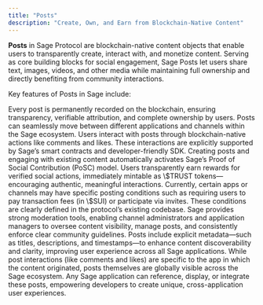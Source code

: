 ```yaml
---
title: "Posts"
description: "Create, Own, and Earn from Blockchain-Native Content"
---
```


**Posts** in Sage Protocol are blockchain-native content objects that enable users to transparently create, interact with, and monetize content. Serving as core building blocks for social engagement, Sage Posts let users share text, images, videos, and other media while maintaining full ownership and directly benefiting from community interactions.

Key features of Posts in Sage include:

<Card title="Blockchain-Native Creation and Ownership">
  Every post is permanently recorded on the blockchain, ensuring transparency, verifiable attribution, and complete ownership by users. Posts can seamlessly move between different applications and channels within the Sage ecosystem.
</Card>

<Card title="Engagement and Interaction">
  Users interact with posts through blockchain-native actions like comments and likes. These interactions are explicitly supported by Sage’s smart contracts and developer-friendly SDK.
</Card>

<Card title="Incentivized Participation via PoSC">
  Creating posts and engaging with existing content automatically activates Sage’s Proof of Social Contribution (PoSC) model. Users transparently earn rewards for verified social actions, immediately mintable as \$TRUST tokens—encouraging authentic, meaningful interactions.
</Card>

<Card title="Posting Conditions">
  Currently, certain apps or channels may have specific posting conditions such as requiring users to pay transaction fees (in \$SUI) or participate via invites. These conditions are clearly defined in the protocol’s existing codebase.
</Card>

<Card title="Administrative and Moderation Controls">
  Sage provides strong moderation tools, enabling channel administrators and application managers to oversee content visibility, manage posts, and consistently enforce clear community guidelines.
</Card>

<Card title="Discoverability and Metadata">
  Posts include explicit metadata—such as titles, descriptions, and timestamps—to enhance content discoverability and clarity, improving user experience across all Sage applications.
</Card>

<Card title="Composable Integration">
  While post interactions (like comments and likes) are specific to the app in which the content originated, posts themselves are globally visible across the Sage ecosystem. Any Sage application can reference, display, or integrate these posts, empowering developers to create unique, cross-application user experiences.
</Card>